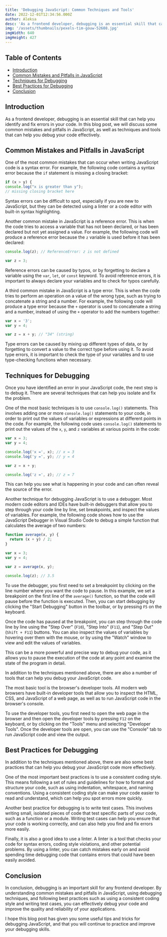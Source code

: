 ```yaml
---
title: 'Debugging JavaScript: Common Techniques and Tools'
date: 2022-12-01T12:34:56.000Z
author: Aleksa
desc: 'As a frontend developer, debugging is an essential skill that can help you identify and fix errors in your code. In this blog post, we will discuss some common mistakes and pitfalls in JavaScript, as well as techniques and tools that can help you debug your code effectively.'
img: '/assets/thumbnails/pexels-tim-gouw-52608.jpg'
imgWidth: 640
imgHeight: 427
---
```


## Table of Contents

- [Introduction](#introduction)
- [Common Mistakes and Pitfalls in JavaScript](#common-mistakes-and-pitfalls-in-javascript)
- [Techniques for Debugging](#techniques-for-debugging)
- [Best Practices for Debugging](#best-practices-for-debugging)
- [Conclusion](#conclusion)

## Introduction

As a frontend developer, debugging is an essential skill that can help you identify and fix errors in your code. In this blog post, we will discuss some common mistakes and pitfalls in JavaScript, as well as techniques and tools that can help you debug your code effectively.

## Common Mistakes and Pitfalls in JavaScript

One of the most common mistakes that can occur when writing JavaScript code is a syntax error. For example, the following code contains a syntax error because the `if` statement is missing a closing bracket:

```javascript
if (x > y) {
console.log("x is greater than y");
// missing closing bracket here

```

Syntax errors can be difficult to spot, especially if you are new to JavaScript, but they can be detected using a linter or a code editor with built-in syntax highlighting.

Another common mistake in JavaScript is a reference error. This is when the code tries to access a variable that has not been declared, or has been declared but not yet assigned a value. For example, the following code will produce a reference error because the `z` variable is used before it has been declared:

```javascript
console.log(z); // ReferenceError: z is not defined

var z = 3;
```

Reference errors can be caused by typos, or by forgetting to declare a variable using the `var`, `let`, or `const` keyword. To avoid reference errors, it is important to always declare your variables and to check for typos carefully.

A third common mistake in JavaScript is a type error. This is when the code tries to perform an operation on a value of the wrong type, such as trying to concatenate a string and a number. For example, the following code will produce a type error because the `+` operator is used to concatenate a string and a number, instead of using the `+` operator to add the numbers together:

```javascript
var x = '3';
var y = 4;

var z = x + y; // "34" (string)
```

Type errors can be caused by mixing up different types of data, or by forgetting to convert a value to the correct type before using it. To avoid type errors, it is important to check the type of your variables and to use type-checking functions when necessary.

## Techniques for Debugging

Once you have identified an error in your JavaScript code, the next step is to debug it. There are several techniques that can help you isolate and fix the problem.

One of the most basic techniques is to use `console.log()` statements. This involves adding one or more `console.log()` statements to your code, in order to print out the values of variables or expressions at different points in the code. For example, the following code uses `console.log()` statements to print out the values of the `x`, `y`, and `z` variables at various points in the code:

```javascript
var x = 3;
var y = 4;

console.log('x =', x); // x = 3
console.log('y =', y); // y = 4

var z = x + y;

console.log('z =', z); // z = 7
```

This can help you see what is happening in your code and can often reveal the source of the error.

Another technique for debugging JavaScript is to use a debugger. Most modern code editors and IDEs have built-in debuggers that allow you to step through your code line by line, set breakpoints, and inspect the values of variables. For example, the following code shows how to use the JavaScript Debugger in Visual Studio Code to debug a simple function that calculates the average of two numbers:

```javascript
function average(x, y) {
  return (x + y) / 2;
}

var x = 3;
var y = 4;

var z = average(x, y);

console.log(z); // 3.5
```

To use the debugger, you first need to set a breakpoint by clicking on the line number where you want the code to pause. In this example, we set a breakpoint on the first line of the `average()` function, so that the code will pause before the function is executed. Then, you can start debugging by clicking the "Start Debugging" button in the toolbar, or by pressing `F5` on the keyboard.

Once the code has paused at the breakpoint, you can step through the code line by line using the "Step Over" (`F10`), "Step Into" (`F11`), and "Step Out" (`Shift + F11`) buttons. You can also inspect the values of variables by hovering over them with the mouse, or by using the "Watch" window to view and edit the values of variables.

This can be a more powerful and precise way to debug your code, as it allows you to pause the execution of the code at any point and examine the state of the program in detail.

In addition to the techniques mentioned above, there are also a number of tools that can help you debug your JavaScript code.

The most basic tool is the browser's developer tools. All modern web browsers have built-in developer tools that allow you to inspect the HTML, CSS, and JavaScript of a web page, as well as to run JavaScript code in the browser's console.

To use the developer tools, you first need to open the web page in the browser and then open the developer tools by pressing `F12` on the keyboard, or by clicking on the "Tools" menu and selecting "Developer Tools". Once the developer tools are open, you can use the "Console" tab to run JavaScript code and view the output.

## Best Practices for Debugging

In addition to the techniques mentioned above, there are also some best practices that can help you debug your JavaScript code more effectively.

One of the most important best practices is to use a consistent coding style. This means following a set of rules and guidelines for how to format and structure your code, such as using indentation, whitespace, and naming conventions. Using a consistent coding style can make your code easier to read and understand, which can help you spot errors more quickly.

Another best practice for debugging is to write test cases. This involves writing small, isolated pieces of code that test specific parts of your code, such as a function or a module. Writing test cases can help you ensure that your code is working correctly, and can also help you find and fix errors more easily.

Finally, it is also a good idea to use a linter. A linter is a tool that checks your code for syntax errors, coding style violations, and other potential problems. By using a linter, you can catch mistakes early on and avoid spending time debugging code that contains errors that could have been easily avoided.

## Conclusion

In conclusion, debugging is an important skill for any frontend developer. By understanding common mistakes and pitfalls in JavaScript, using debugging techniques, and following best practices such as using a consistent coding style and writing test cases, you can effectively debug your code and improve the quality and reliability of your applications.

I hope this blog post has given you some useful tips and tricks for debugging JavaScript, and that you will continue to practice and improve your debugging skills.
